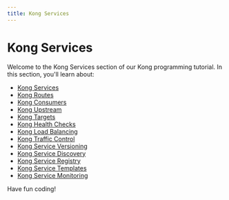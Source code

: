 ```yaml
---
title: Kong Services
---
```


# Kong Services

Welcome to the Kong Services section of our Kong programming tutorial. In this section, you'll learn about:

- [Kong Services](./0-kong-services.mdx)
- [Kong Routes](./1-kong-routes.mdx)
- [Kong Consumers](./2-kong-consumers.mdx)
- [Kong Upstream](./3-kong-upstream.mdx)
- [Kong Targets](./4-kong-targets.mdx)
- [Kong Health Checks](./5-kong-health-checks.mdx)
- [Kong Load Balancing](./6-kong-load-balancing.mdx)
- [Kong Traffic Control](./7-kong-traffic-control.mdx)
- [Kong Service Versioning](./8-kong-service-versioning.mdx)
- [Kong Service Discovery](./9-kong-service-discovery.mdx)
- [Kong Service Registry](./10-kong-service-registry.mdx)
- [Kong Service Templates](./11-kong-service-templates.mdx)
- [Kong Service Monitoring](./12-kong-service-monitoring.mdx)

Have fun coding!